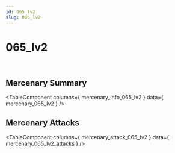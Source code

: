 ```yaml
---
id: 065 lv2
slug: 065_lv2
---
```



# 065_lv2

<div style = {{ display: "flex" }}>
    <Image img={require('@site/static/img/mercenaries/illust/thum_char_view_n_065.jpg')}/>
    <Image img={require('@site/static/img/mercenaries/illust/thum_char_view_o_065.jpg')}/>
</div>

## Mercenary Summary

<TableComponent
  columns={ mercenary_info_065_lv2 }
  data={ mercenary_065_lv2 }
/>

## Mercenary Attacks

<TableComponent
  columns={ mercenary_attack_065_lv2 }
  data={ mercenary_065_lv2_attacks }
/>